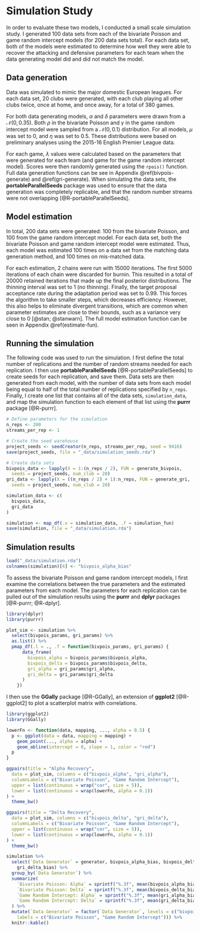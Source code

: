 # Simulation Study {#simulation}

In order to evaluate these two models, I conducted a small scale simulation study. I generated 100 data sets from each of the bivariate Poisson and game random intercept models (for 200 data sets total). For each data set, both of the models were estimated to determine how well they were able to recover the attacking and defensive parameters for each team when the data generating model did and did not match the model.

## Data generation

Data was simulated to mimic the major domestic European leagues. For each data set, 20 clubs were generated, with each club playing all other clubs twice, once at home, and once away, for a total of 380 games.

For both data generating models, $\alpha$ and $\delta$ parameters were drawn from a $\mathcal{N}(0,0.35)$. Both $\rho$ in the bivariate Poisson and $\gamma$ in the game random intercept model were sampled from a $\mathcal{N}(0,0.1)$ distribution. For all models, $\mu$ was set to 0, and $\eta$ was set to 0.5. These distributions were based on preliminary analyses using the 2015-16 English Premier League data.

For each game, $\lambda$ values were calculated based on the parameters that were generated for each team (and game for the game random intercept model). Scores were then randomly generated using the `rpois()` function. Full data generation functions can be see in Appendix \@ref(bivpois-generate) and \@ref(gri-generate). When simulating the data sets, the **portableParallelSeeds** package was used to ensure that the data generation was completely replicable, and that the random number streams were not overlapping [@R-portableParallelSeeds].

## Model estimation {#model-est}

In total, 200 data sets were generated: 100 from the bivariate Poisson, and 100 from the game random intercept model. For each data set, both the bivariate Poisson and game random intercept model were estimated. Thus, each model was estimated 100 times on a data set from the matching data generation method, and 100 times on mis-matched data.

For each estimation, 2 chains were run with 15000 iterations. The first 5000 iterations of each chain were discarded for burnin. This resulted in a total of 20000 retained iterations that made up the final posterior distributions. The thinning interval was set to 1 (no thinning). Finally, the target proposal acceptance rate during the adaptation period was set to 0.99. This forces the algorithm to take smaller steps, which decreases efficiency. However, this also helps to eliminate divergent transitions, which are common when parameter estimates are close to their bounds, such as a variance very close to 0 [@stan; @stanwarn]. The full model estimation function can be seen in Appendix \@ref(estimate-fun).

## Running the simulation

The following code was used to run the simulation. I first define the total number of replications and the number of random streams needed for each replication. I then use **portableParallelSeeds** [@R-portableParallelSeeds] to create seeds for each replication, and save them. Data sets are then generated from each model, with the number of data sets from each model being equal to half of the total number of replications specified by `n_reps`. Finally, I create one list that contains all of the data sets, `simulation_data`, and map the simulation function to each element of that list using the **purrr** package [@R-purrr].

```r
# Define parameters for the simulation
n_reps <- 200
streams_per_rep <- 1

# Create the seed warehouse
project_seeds <- seedCreator(n_reps, streams_per_rep, seed = 9416)
save(project_seeds, file = "_data/simulation_seeds.rda")

# Create data sets
bivpois_data <- lapply(X = 1:(n_reps / 2), FUN = generate_bivpois,
  seeds = project_seeds, num_club = 20)
gri_data <- lapply(X = ((n_reps / 2) + 1):n_reps, FUN = generate_gri,
  seeds = project_seeds, num_club = 20)

simulation_data <- c(
  bivpois_data,
  gri_data
)

simulation <- map_df(.x = simulation_data, .f = simulation_fun)
save(simulation, file = "_data/simulation.rda")
```

## Simulation results {#sim-results}

```r
load("_data/simulation.rda")
colnames(simulation)[4] <- "bivpois_alpha_bias"
```

To assess the bivariate Poisson and game random intercept models, I first examine the correlations between the true parameters and the estimated parameters from each model. The parameters for each replication can be pulled out of the simulation results using the **purrr** and **dplyr** packages [@R-purrr; @R-dplyr].

```r
library(dplyr)
library(purrr)

plot_sim <- simulation %>%
  select(bivpois_params, gri_params) %>%
  as.list() %>%
  pmap_df(.l = ., .f = function(bivpois_params, gri_params) {
      data_frame(
        bivpois_alpha = bivpois_params$bivpois_alpha,
        bivpois_delta = bivpois_params$bivpois_delta,
        gri_alpha = gri_params$gri_alpha,
        gri_delta = gri_params$gri_delta
      )
    })
```

I then use the **GGally** package [@R-GGally], an extension of **ggplot2** [@R-ggplot2] to plot a scatterplot matrix with correlations.

```r
library(ggplot2)
library(GGally)

lowerFn <- function(data, mapping, ..., alpha = 0.5) {
  p <- ggplot(data = data, mapping = mapping) +
    geom_point(..., alpha = alpha) +
    geom_abline(intercept = 0, slope = 1, color = "red")
  p
}

ggpairs(title = "Alpha Recovery",
  data = plot_sim, columns = c("bivpois_alpha", "gri_alpha"),
  columnLabels = c("Bivariate Poisson", "Game Random Intercept"),
  upper = list(continuous = wrap("cor", size = 5)),
  lower = list(continuous = wrap(lowerFn, alpha = 0.1))
) +
  theme_bw()

ggpairs(title = "Delta Recovery",
  data = plot_sim, columns = c("bivpois_delta", "gri_delta"),
  columnLabels = c("Bivariate Poisson", "Game Random Intercept"),
  upper = list(continuous = wrap("cor", size = 5)),
  lower = list(continuous = wrap(lowerFn, alpha = 0.1))
) +
  theme_bw()
```



```r
simulation %>%
  select(`Data Generator` = generator, bivpois_alpha_bias, bivpois_delta_bias, gri_alpha_bias,
    gri_delta_bias) %>%
  group_by(`Data Generator`) %>%
  summarize(
    `Bivariate Poisson: Alpha` = sprintf("%.3f", mean(bivpois_alpha_bias)),
    `Bivariate Poisson: Delta` = sprintf("%.3f", mean(bivpois_delta_bias)),
    `Game Random Intercept: Alpha` = sprintf("%.3f", mean(gri_alpha_bias)),
    `Game Random Intercept: Delta` = sprintf("%.3f", mean(gri_delta_bias))
  ) %>%
  mutate(`Data Generator` = factor(`Data Generator`, levels = c("bivpois", "gri"),
    labels = c("Bivariate Poisson", "Game Random Intercept"))) %>%
  knitr::kable()
```

